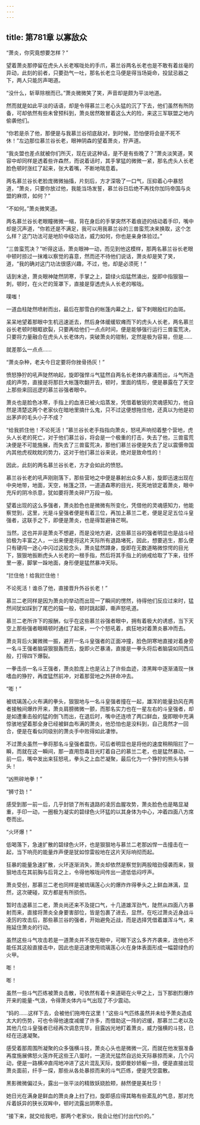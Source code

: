 ```yaml
---
---
---
```

title: 第781章 以寡敌众
---



“萧炎，你究竟想要怎样？”

望着萧炎那停留在虎头人长老喉咙处的手爪，慕兰谷两名长老也是不敢有着丝毫的异动，此刻的前者，只要劲气一吐，那名长老立马便是得当场毙命，投鼠忌器之下，两人只能厉声喝道。

“没什么，斩草除根而已。”萧炎微微笑了笑，声音却是颇为平淡地道。

然而就是如此平淡的话语，却是令得慕兰三老心头猛的沉了下去，他们虽然有所防备，可却依然有些未曾预科到，萧炎居然敢冒着这么大的险，来这三军联盟之地内偷袭他们。

“你若是杀了他，那便是与我慕兰谷彻底敌对，到时候，恐怕便将会是不死不休！”左边那位慕兰谷长老，眼神阴森的望着萧炎，狞声道。

“我炎盟也差点就被你们所灭，现在说这种话，是不是有些晚了？”萧炎淡笑道，笑容中却同样是透着些许森然，而说着话时，其手掌猛的微微一紧，那名虎头人长老脸色顿时涨红了起来，张大着嘴，不断地喘息着。

两名慕兰谷长老脸庞微微抽搐，片刻后，方才深吸了一口气，压抑着心中暴怒道，“萧炎，只要你放过他，我能当场发誓，慕兰谷日后绝不再找你加玛帝国与炎盟的麻烦，如何？”

“不如何。”萧炎微笑道。

两名慕兰谷长老眼瞳微微一缩，背在身后的手掌突然不着痕迹的结动着手印，嘴中却是沉声道，“你若还是不满足，我可以用我慕兰谷的三兽蛮荒决来换取，这个怎么样？这门功法可是地阶中级功法，威力如何，你也是亲身体验过。”

“三兽蛮荒决？”听得这话，萧炎眼神一动，而见到他这模样，那两名慕兰谷长老眼中顿时掠过一抹难以察觉的喜意，然而还不待他们说话，萧炎却是笑了笑，道，“我的确对这门功法很感兴趣，不过，他，却是必须死！”

话到末途，萧炎眼神陡然阴寒，手掌之上，碧绿火焰猛然涌出，旋即中指狠狠一刺，顿时，在火芒的笼罩下，直接是穿透虎头人长老的喉咙。

噗嗤！

一道血柱陡然喷射而出，最后在那雪白的帐篷内幕之上，留下刺眼殷红的血斑。

呆呆地望着那眼中生机迅速逝去，然后身体缓缓软瘫而下的虎头人长老，两名慕兰谷长老顿时眼眶欲裂，只要再给他们一点点时间，便是能够强行运行三兽蛮荒决，只要将力量融合在虎头人长老体内，突破萧炎的钳制，定然是极为容易，但是……

就差那么一点点……

“萧炎杂种，老夫今日定要将你挫骨扬灰！”

愤怒狰狞的吼声陡然响起，旋即强悍斗气猛然自两名长老体内暴涌而出，斗气所造成的声势，直接是将那巨大帐篷吹翻开去，顿时，里面的情形，便是暴露在了天空上那些来回巡逻的慕兰谷强者眼中。

萧炎也是脸色冰寒，手指上的血液已被火焰蒸发，凭借着敏锐的灵魂感知力，他自然是清楚这两个老家伙在暗地里搞什么鬼，只不过这便想拖住他，还真以为他是初出茅庐的毛头小子不成？

“给我抓住他！不论死活！”慕兰谷长老手指指向萧炎，怒吼声响彻着整个营地，虎头人长老的死亡，对于他们慕兰谷，将会是一个极重的打击，失去了他，三兽蛮荒决便是不可能施展，而失去了三兽蛮荒决，那他们慕兰谷便是失去了足以震慑帝国内其他虎视眈眈的势力，这对于他们慕兰谷来说，绝对是致命性的！

因此，此刻的两名慕兰谷长老，方才会如此的愤怒。

慕兰谷长老的吼声刚刚落下，那些营地之中便是暴射出众多人影，旋即迅速出现在中央地带，地面，天空，帐篷之顶，一道道森寒的目光，死死地锁定着萧炎，眼中充斥的阴冷杀意，犹如要将萧炎碎尸万段一般。

望着出现的这么多强者，萧炎脸色也是微微有所变化，凭借他的灵魂感知力，他能察觉到，这里，光是斗皇强者便是有着三位，再加上慕兰二老，便是足足五位斗皇强者，这联手之下，即便是萧炎，也是得暂避锋芒啊。

当然，这也并非是萧炎不想避，而是没地方避，这些慕兰谷的强者明显也是战斗经验极为丰富之人，一出来便是将这片天际所有退路堵死，因此，想要逃生，那么便只有硬闯一途心中闪过这般念头，萧炎猛然蹲身，旋即在无数道略微惊愕的目光下，狠狠地扳断虎头人长老的一根手指，然后将其手指上的纳戒给取了下来，往怀里一塞，脚掌一跺地面，身形便是猛然暴冲天际。

“拦住他！给我拦住他！

不论死活！谁杀了他，直接晋升外谷长老！”

慕兰二老同样是因为萧炎的举动而出现一了瞬间的愣然，待得他们反应过来时，猛然间犹如踩到了尾巴的猫一般，顿时跳起脚，嘶声怒吼道。

慕兰二老所许下的报酬，似乎在这些慕兰谷强者眼中，拥有着极大的诱惑，当下天空上那些强者眼睛顿时通红了起来，一个个怒吼着，疯狂地对着萧炎暴冲而去。

萧炎背后火翼微微一振，避开一名斗皇强者的正面冲撞，脸色阴寒地直接对着身旁一名斗王强者脑袋狠狠轰而去，旋即火芒暴涌，直接是一拳头将后者脑袋如同西瓜般，打得四下爆裂。

一拳击杀一名斗王强者，萧炎脸庞上也是沾上了许些血迹，漆黑眸中逐渐涌现一抹嗜血的狰狞，再度猛然前冲，对着那营地之外拼命冲去。

“嘭！”

被琉璃莲心火布满的拳头，狠狠地与一名斗皇强者撞在一起，雄浑的能量劲风在两者接触间爆炸开来，萧炎肩膀微微一颤，而那名实力也在一星左右的斗皇强者，却是如遭重击般的猛的倒飞而出，在退后时，嘴中还连喷了两口鲜血，旋即眼中充满惊骇地望着那全身已经被鲜血布满的萧炎，他恐怕也是没料到，自己竟然才一回合，便是在看似同级别的萧炎手中败得如此凄惨。

不过萧炎虽然一拳将那名斗皇强者震伤，可后者明显也是将他的速度稍稍阻拦了一瞬，而就在这一瞬间，那一直用怨毒目光盯着自己的慕兰二老，也是猛然暴动，一前一后，嘴中发出来狂怒吼，拳头之上血芒凝聚，最后化为一个狰狞的熊头与狮头！

“凶熊碎地拳！”

“狮寸劲！”

感受到那一前一后，几乎封锁了所有退路的凌厉血腥攻势，萧炎脸色也是略显凝重，手印一动，一圈极为凝实的碧绿色火环猛的以其身体为中心，冲着四面八方席卷而出。

“火环爆！”

低喝落下，急速扩散的碧绿色火环，也是狠狠地与慕兰二老那凶悍一击撞击在一起，当下响亮的能量炸声便是犹如惊雷般地在这片天际响彻而起。

狂暴的能量急速扩散，火环逐渐消失，萧炎却依然是察觉到两股暗劲侵袭而来，狠狠地击在其前胸与后背之上，令得他喉咙间传出一道低低闷哼声。

萧炎受创，那慕兰二老也同样是被琉璃莲心火的爆炸炸得拳头之上鲜血淋漓，显然，这次硬碰，双方都是有所损伤。

暂时击退慕兰二老，萧炎尚还来不及提口气，十几道雄浑劲气，陡然从四面八方暴射而来，直接将萧炎全身要害部位，皆是包裹了进去，显然，在吃过萧炎近身战斗凌厉的攻击后，那些慕兰谷的强者，开始避免近战，而是选择凭借着雄浑斗气，来拖延住萧炎的行动。

虽然这些斗气攻击若是一道萧炎并不放在眼中，可眼下这么多齐齐袭来，连他也不能任其这般直接击中，因此也是迅速使用琉璃莲心火在身体表面形成一幅碧绿色的火甲。

嘭！

嘭！

虽然一些斗气匹练被萧炎击散，可依然有着十来道砸在火甲之上，当下那剧烈爆炸开来的能量-气浪，令得萧炎体内斗气出现了不少震动。

“妈的……这样下去，会被他们拖垮在这里！”这些斗气匹练虽然并未给予萧炎造成太大的伤势，可也令得他速度减缓了许多，而借助这一阵的迟缓，那慕兰二老以及其他几位斗皇强者已经再次调息完毕，目露凶光地盯着萧炎，威力强横的斗技，已经在迅速凝聚。

感受着那周围所凝聚的众多强横斗技，萧炎心头也是微微一沉，而就在他发狠准备再度施展佛怒火莲炸死这些王八蛋时，一道流光猛然自远处天际暴掠而来，几个闪动，便是一路横冲直闯地冲进了这片混乱天际，旋即曼妙娇躯一扭，便是直接出现萧炎面前，纤手一探，那些从各处暴掠而来的斗气匹练，便是凭空震散。

黑影微微偏过头，露出一张平淡的精致妖娆脸颊，赫然便是美杜莎！

她日光在满身是鲜血的萧炎身上扫了扫，旋即感应得其略有些紊乱的气息，那对充斥着妖异的狭长双眸中，顿时流露出阴寒杀意。

“接下来，就交给我吧，那两个老家伙，我会让他们付出代价的。”